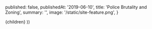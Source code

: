 
  published: false,
  publishedAt: '2019-06-10',
  title: 'Police Brutality and Zoning',
  summary: '',
  image: '/static/site-feature.png',
}

  <BlogPost path={router.pathname} meta={meta}>
    {children}
  </BlogPost>
))
